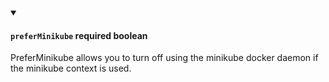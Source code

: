 
<details className="config-field" data-expandable="false" open>
<summary>

#### `preferMinikube` <span class="config-field-required" data-required="false">required</span> <span class="config-field-type">boolean</span> <span class="config-field-default"></span>

PreferMinikube allows you to turn off using the minikube docker daemon if the minikube
context is used.

</summary>



</details>
